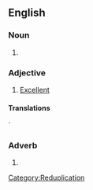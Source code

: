 ==English==

===Noun===
{{en-noun|sg=[[tip]]-[[top]]}}

# {{alternative spelling of|[[tiptop]]}}

===Adjective===
{{en-adj|-|pos=[[tip]]-[[top]]}}

# [[excellent|Excellent]]

====Translations====
{{trans-see|excellent}}`

===Adverb===
{{en-adv|-|pos=[[tip]]-[[top]]}}

# {{alternative spelling of|[[tiptop]]}}

[[Category:Reduplication]]